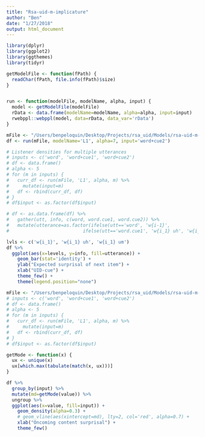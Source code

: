 ```yaml
---
title: "Rsa-uid-m-implicature"
author: "Ben"
date: "1/27/2018"
output: html_document
---
```


```r
library(dplyr)
library(ggplot2)
library(ggthemes)
library(tidyr)
```


```r
getModelFile <- function(fPath) {
  readChar(fPath, file.info(fPath)$size)
}


run <- function(modelFile, modelName, alpha, input) {
  model <- getModelFile(modelFile)
  rData <- data.frame(modelName=modelName, alpha=alpha, input=input)
  rwebppl::webppl(model, data=rData, data_var='rData')
}
```

```r
mFile <- "/Users/benpeloquin/Desktop/Projects/rsa_uid/Models/rsa-uid-m-implicature-20180127.wppl"
df <- run(mFile, modelName='L1', alpha=7, input='word+cue2')

# Listener densities for multiple utterances
# inputs <- c('word', 'word+cue1', 'word+cue2')
# df <- data.frame()
# alpha <- 5
# for (m in inputs) {
#   curr_df <- run(mFile, 'L1', alpha, m) %>%
#     mutate(input=m)
#   df <- rbind(curr_df, df)
# }
# df$input <- as.factor(df$input)
```
```r
# df <- as.data.frame(df) %>%
#   gather(utt, info, c(word, word.cue1, word.cue2)) %>%
#   mutate(utterance=as.factor(ifelse(utt=='word', 'w{i-1}',
#                           ifelse(utt=='word.cue1', 'w{i_1} uh', 'w{i_1} um'))), levels=c('w{i_1}', 'w{i_1} uh', 'w{i_1} um'))

lvls <- c('w{i_1}', 'w{i_1} uh', 'w{i_1} um')
df %>%
  ggplot(aes(x=levels, y=info, fill=utterance)) +
    geom_bar(stat='identity') +
    ylab("Expected surprisal of next item") +
    xlab("UID-cue") +
    theme_few() +
    theme(legend.position="none")
```


```r
mFile <- "/Users/benpeloquin/Desktop/Projects/rsa_uid/Models/rsa-uid-m-implicature-20180127.wppl"
# inputs <- c('word', 'word+cue1', 'word+cue2')
# df <- data.frame()
# alpha <- 5
# for (m in inputs) {
#   curr_df <- run(mFile, 'L1', alpha, m) %>%
#     mutate(input=m)
#   df <- rbind(curr_df, df)
# }
# df$input <- as.factor(df$input)
```


```r
getMode <- function(x) {
  ux <- unique(x)
  ux[which.max(tabulate(match(x, ux)))]
}

df %>%
  group_by(input) %>%
  mutate(md=getMode(value)) %>% 
  ungroup %>%
  ggplot(aes(x=value, fill=input)) +
    geom_density(alpha=0.3) +
    # geom_vline(aes(xintercept=md), lty=2, col='red', alpha=0.7) +
    xlab("Oncoming content surprisal") +
    theme_few()
```

